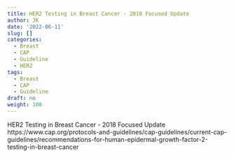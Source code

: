 ```yaml
---
title: HER2 Testing in Breast Cancer - 2018 Focused Update
author: JK
date: '2022-06-11'
slug: []
categories:
  - Breast
  - CAP
  - Guideline
  - HER2
tags:
  - Breast
  - CAP
  - Guideline
draft: no
weight: 100
---
```


HER2 Testing in Breast Cancer - 2018 Focused Update
https://www.cap.org/protocols-and-guidelines/cap-guidelines/current-cap-guidelines/recommendations-for-human-epidermal-growth-factor-2-testing-in-breast-cancer
